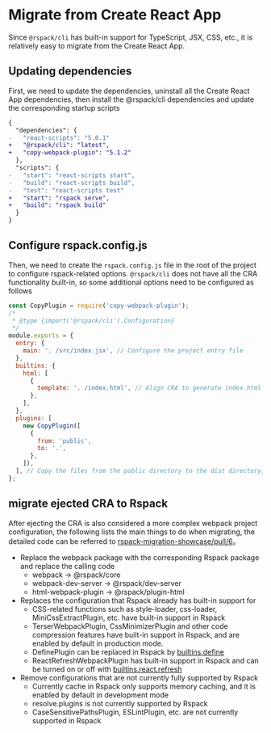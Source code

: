 # Migrate from Create React App

Since `@rspack/cli` has built-in support for TypeScript, JSX, CSS, etc., it is relatively easy to migrate from the Create React App.

## Updating dependencies

First, we need to update the dependencies, uninstall all the Create React App dependencies, then install the @rspack/cli dependencies and update the corresponding startup scripts

```diff title=package.json
{
  "dependencies": {
-   "react-scripts": "5.0.1"
+   "@rspack/cli": "latest",
+   "copy-webpack-plugin": "5.1.2"
  },
  "scripts": {
-   "start": "react-scripts start",
-   "build": "react-scripts build",
-   "test": "react-scripts test"
+   "start": "rspack serve",
+   "build": "rspack build"
  }
}
```

## Configure rspack.config.js

Then, we need to create the `rspack.config.js` file in the root of the project to configure rspack-related options. `@rspack/cli` does not have all the CRA functionality built-in, so some additional options need to be configured as follows

```js title=rspack.config.js
const CopyPlugin = require('copy-webpack-plugin');
/*
 * @type {import('@rspack/cli').Configuration}
 */
module.exports = {
  entry: {
    main: '. /src/index.jsx', // Configure the project entry file
  },
  builtins: {
    html: [
      {
        template: '. /index.html', // Align CRA to generate index.html
      },
    ],
  },
  plugins: [
    new CopyPlugin([
      {
        from: 'public',
        to: '.',
      },
    ]),
  ], // Copy the files from the public directory to the dist directory, aligning the behavior of the CRA
};
```

## migrate ejected CRA to Rspack

After ejecting the CRA is also considered a more complex webpack project configuration, the following lists the main things to do when migrating, the detailed code can be referred to [rspack-migration-showcase/pull/6](https://github.com/modern-js-dev/rspack-migration-showcase/pull/6)。

- Replace the webpack package with the corresponding Rspack package and replace the calling code
  - webpack -> @rspack/core
  - webpack-dev-server -> @rspack/dev-server
  - html-webpack-plugin -> @rspack/plugin-html
- Replaces the configuration that Rspack already has built-in support for
  - CSS-related functions such as style-loader, css-loader, MiniCssExtractPlugin, etc. have built-in support in Rspack
  - TerserWebpackPlugin, CssMinimizerPlugin and other code compression features have built-in support in Rspack, and are enabled by default in production mode.
  - DefinePlugin can be replaced in Rspack by [builtins.define](config/builtins#builtinsdefine)
  - ReactRefreshWebpackPlugin has built-in support in Rspack and can be turned on or off with [builtins.react.refresh](config/builtins#config/builtins#builtinsreact)
- Remove configurations that are not currently fully supported by Rspack
  - Currently cache in Rspack only supports memory caching, and it is enabled by default in development mode
  - resolve.plugins is not currently supported by Rspack
  - CaseSensitivePathsPlugin, ESLintPlugin, etc. are not currently supported in Rspack
